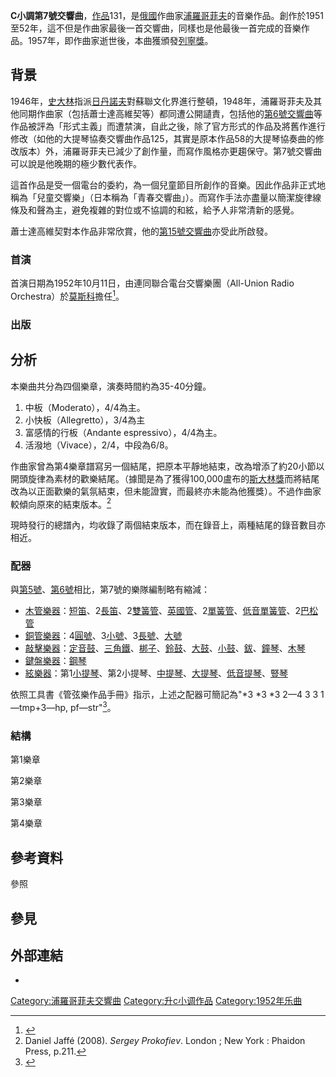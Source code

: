 {{NoteTA
|T=zh-cn:第7号交响曲 (普罗科菲耶夫);zh-tw:第7號交響曲 (普羅高菲夫);zh-hk:第7號交響曲 (浦羅哥菲夫);
|1=zh-cn:普罗科菲耶夫;zh-tw:普羅高菲夫;zh-hk:浦羅哥菲夫;
|1=zh-cn:肖斯塔科维奇;zh-tw:蕭士塔高維奇;zh-hk:蕭士達高維契;
}}

'''C{{music|sharp}}小調第7號交響曲'''，[[作品號|作品]]131，是[[俄國|俄國]]作曲家[[謝爾蓋·謝爾蓋耶維奇·普羅科菲耶夫|浦羅哥菲夫]]的音樂作品。創作於1951至52年，這不但是作曲家最後一首交響曲，同樣也是他最後一首完成的音樂作品。1957年，即作曲家逝世後，本曲獲頒發[[列寧獎|列寧獎]]。

== 背景 ==
1946年，[[史大林|史大林]]指派[[日丹諾夫|日丹諾夫]]對蘇聯文化界進行整頓，1948年，浦羅哥菲夫及其他同期作曲家（包括蕭士達高維契等）都同遭公開讉責，包括他的[[第6號交響曲_(浦羅哥菲夫)|第6號交響曲]]等作品被評為「形式主義」而遭禁演，自此之後，除了官方形式的作品及將舊作進行修改（如他的大提琴協奏交響曲作品125，其實是原本作品58的大提琴協奏曲的修改版本）外，浦羅哥菲夫已減少了創作量，而寫作風格亦更趨保守。第7號交響曲可以說是他晚期的極少數代表作。

這首作品是受一個電台的委約，為一個兒童節目所創作的音樂。因此作品非正式地稱為「兒童交響樂」（日本稱為「青春交響曲」）。而寫作手法亦盡量以簡潔旋律線條及和聲為主，避免複雜的對位或不協調的和絃，給予人非常清新的感覺。

蕭士達高維契對本作品非常欣賞，他的[[第15號交響曲_(蕭士塔高維奇)|第15號交響曲]]亦受此所啟發。

=== 首演 ===
首演日期為1952年10月11日，由{{le|萨缪尔·萨莫苏德|Samuel Samosud}}連同聯合電台交響樂團（All-Union Radio Orchestra）於[[莫斯科|莫斯科]]擔任<ref>{{cite web |url=http://www.prokofiev.org/catalog/work.cfm?WorkID=145&s1=37 |title=存档副本 |accessdate=2011-03-08 |deadurl=yes |archiveurl=https://web.archive.org/web/20110106174408/http://prokofiev.org/catalog/work.cfm?WorkID=145&s1=37 |archivedate=2011-01-06 }}</ref>。

=== 出版 ===
{{expand section}}

== 分析 ==
本樂曲共分為四個樂章，演奏時間約為35-40分鐘。

#中板（Moderato），4/4為主。
#小快板（Allegretto），3/4為主
#富感情的行板（Andante espressivo），4/4為主。
#活潑地（Vivace），2/4，中段為6/8。

作曲家曾為第4樂章譜寫另一個結尾，把原本平靜地結束，改為增添了約20小節以開頭旋律為素材的歡樂結尾。（據聞是為了獲得100,000盧布的[[斯大林獎|斯大林獎]]而將結尾改為以正面歡樂的氣氛結束，但未能證實，而最終亦未能為他獲獎）。不過作曲家較傾向原來的結束版本。<ref>Daniel Jaffé (2008). ''Sergey Prokofiev''. London ; New York : Phaidon Press, p.211.</ref>

現時發行的總譜內，均收錄了兩個結束版本，而在錄音上，兩種結尾的錄音數目亦相近。

=== 配器 ===
與[[第5號交響曲_(浦羅哥菲夫)|第5號]]、[[第6號交響曲_(浦羅哥菲夫)|第6號]]相比，第7號的樂隊編制略有縮減：

* [[木管樂器|木管樂器]]：[[短笛|短笛]]、2[[長笛|長笛]]、2[[雙簧管|雙簧管]]、[[英國管|英國管]]、2[[單簧管|單簧管]]、[[低音單簧管|低音單簧管]]、2[[巴松管|巴松管]]
* [[銅管樂器|銅管樂器]]：4[[圓號|圓號]]、3[[小號|小號]]、3[[長號|長號]]、[[大號|大號]]
* [[敲擊樂器|敲擊樂器]]：[[定音鼓|定音鼓]]、[[三角鐵|三角鐵]]、[[梆子|梆子]]、[[鈴鼓|鈴鼓]]、[[大鼓|大鼓]]、[[小鼓|小鼓]]、[[鈸|鈸]]、[[鐘琴|鐘琴]]、[[木琴|木琴]]
* [[鍵盤樂器|鍵盤樂器]]：[[鋼琴|鋼琴]]
* [[絃樂器|絃樂器]]：第1[[小提琴|小提琴]]、第2小提琴、[[中提琴|中提琴]]、[[大提琴|大提琴]]、[[低音提琴|低音提琴]]、[[豎琴|豎琴]]

依照工具書《管弦樂作品手冊》指示，上述之配器可簡記為"*3 *3 *3 2—4 3 3 1—tmp+3—hp, pf—str"<ref>{{Cite book|title=''ORCHESTRAL MUSIC: A Handbook.''|url=https://archive.org/details/orchestralmusic00dani|last=Daniels|first=David|publisher=Scarecrow Press, Inc.|year=1996|isbn=0-8108-3228-3|location=Lanham|pages=[https://archive.org/details/orchestralmusic00dani/page/n329 317]|edition=3rd ed.}}</ref>。

=== 結構 ===
;第1樂章
{{expand section}}

;第2樂章
{{expand section}}

;第3樂章
{{expand section}}

;第4樂章
{{expand section}}

== 參考資料 ==
;參照
{{reflist}}

== 參見 ==
{{portal|古典音樂}}

== 外部連結 ==
* {{IMSLP|work=Symphony No.7, Op.131 (Prokofiev, Sergey)|cname=浦羅哥菲夫第7號交響曲}}

{{浦羅哥菲夫交響曲}}

[[Category:浦羅哥菲夫交響曲|Category:浦羅哥菲夫交響曲]]
[[Category:升c小调作品|Category:升c小调作品]]
[[Category:1952年乐曲|Category:1952年乐曲]]